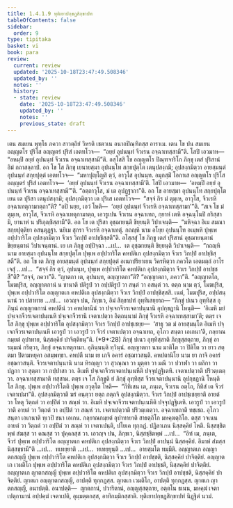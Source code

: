 ```yaml
---
title: 1.4.1.9 ทุติเยาปกฺขฏสิกฺขาปท
tableOfContents: false
sidebar:
  order: 9
type: tipitaka
basket: vi
book: para
review:
  current: review
  updated: '2025-10-18T23:47:49.508346'
  updated_by: ''
  notes: ''
  history:
  - state: review
    date: '2025-10-18T23:47:49.508346'
    updated_by: ''
    notes: ''
    previous_state: draft
---
```



<DynamicBreadcrumb />


<ReviewStatus review={frontmatter.review} showDetails={true} />

<HypothesisAnnotation frontmatter={frontmatter} />

<Division number="532" book="para" e="ch" v="1" p="320">

<Paragraph number="2041" book="para">
เตน สมเยน พุทฺโธ ภควา สาวตฺถิยํ วิหรติ เชตวเน อนาถปิณฺฑิกสฺส อาราเม. เตน โข ปน สมเยน อญฺญตโร ปุริโส อญฺญตรํ ปุริสํ เอตทโวจ—  “อยฺยํ อุปนนฺทํ จีวเรน อจฺฉาเทสฺสามี”ติ. โสปิ เอวมาห—  “อหมฺปิ อยฺยํ อุปนนฺทํ จีวเรน อจฺฉาเทสฺสามี”ติ. อสฺโสสิ โข อญฺญตโร ปิณฺฑจาริโก ภิกฺขุ เตสํ ปุริสานํ อิมํ กถาสลฺลาปํ. อถ โข โส ภิกฺขุ เยนายสฺมา อุปนนฺโท สกฺยปุตฺโต เตนุปสงฺกมิ; อุปสงฺกมิตฺวา อายสฺมนฺตํ อุปนนฺทํ สกฺยปุตฺตํ เอตทโวจ—  “มหาปุญฺโญสิ ตฺวํ, อาวุโส อุปนนฺท. อมุกสฺมิํ โอกาเส อญฺญตโร ปุริโส อญฺญตรํ ปุริสํ เอตทโวจ—  ‘อยฺยํ อุปนนฺทํ จีวเรน อจฺฉาเทสฺสามี’ติ. โสปิ เอวมาห—  ‘อหมฺปิ อยฺยํ อุปนนฺทํ จีวเรน อจฺฉาเทสฺสามี’”ติ. “อตฺถาวุโส, มํ เต อุปฏฺฐากา”ติ.
</Paragraph>

<Paragraph number="2042" book="para">
อถ โข อายสฺมา อุปนนฺโท สกฺยปุตฺโต เยน เต ปุริสา เตนุปสงฺกมิ; อุปสงฺกมิตฺวา เต ปุริเส เอตทโวจ—  “สจฺจํ กิร มํ ตุมฺเห, อาวุโส, จีวเรหิ อจฺฉาเทตุกามาตฺถา”ติ? “อปิ นยฺย, เอวํ โหติ—  ‘อยฺยํ อุปนนฺทํ จีวเรหิ อจฺฉาเทสฺสามา’”ติ. “สเจ โข มํ ตุมฺเห, อาวุโส, จีวเรหิ อจฺฉาเทตุกามาตฺถ, เอวรูเปน จีวเรน อจฺฉาเทถ, กฺยาหํ เตหิ อจฺฉนฺโนปิ กริสฺสามิ, ยานาหํ น ปริภุญฺชิสฺสามี”ติ. อถ โข เต ปุริสา อุชฺฌายนฺติ ขิยฺยนฺติ วิปาเจนฺติ—  “มหิจฺฉา อิเม สมณา สกฺยปุตฺติยา อสนฺตุฏฺฐา. นยิเม สุกรา จีวเรหิ อจฺฉาเทตุํ. กถญฺหิ นาม อโยฺย อุปนนฺโท อเมฺหหิ ปุพฺเพ อปฺปวาริโต อุปสงฺกมิตฺวา จีวเร วิกปฺปํ อาปชฺชิสฺสตี”ติ.
</Paragraph>

<Paragraph number="2043" book="para">
อโสฺสสุํ โข ภิกฺขู เตสํ ปุริสานํ อุชฺฌายนฺตานํ ขิยฺยนฺตานํ วิปาเจนฺตานํ. เย เต ภิกฺขู อปฺปิจฺฉา …เป…  เต อุชฺฌายนฺติ ขิยฺยนฺติ วิปาเจนฺติ—  “กถญฺหิ นาม อายสฺมา อุปนนฺโท สกฺยปุตฺโต ปุพฺเพ อปฺปวาริโต คหปติเก อุปสงฺกมิตฺวา จีวเร วิกปฺปํ อาปชฺชิสฺสตี”ติ.
</Paragraph>

<Paragraph number="2044" book="para">
อถ โข เต ภิกฺขู อายสฺมนฺตํ อุปนนฺทํ สกฺยปุตฺตํ อเนกปริยาเยน วิครหิตฺวา ภควโต เอตมตฺถํ อาโรเจสุํ …เป…  “สจฺจํ กิร ตฺวํ, อุปนนฺท, ปุพฺเพ อปฺปวาริโต คหปติเก อุปสงฺกมิตฺวา จีวเร วิกปฺปํ อาปชฺชสี”ติ? “สจฺจํ, ภควา”ติ. “ญาตกา เต, อุปนนฺท, อญฺญาตกา”ติ? “อญฺญาตกา, ภควา”ติ. “อญฺญาตโก, โมฆปุริส, อญฺญาตกานํ น ชานาติ ปติรูปํ วา อปฺปติรูปํ วา สนฺตํ วา อสนฺตํ วา. ตตฺถ นาม ตฺวํ, โมฆปุริส, ปุพฺเพ อปฺปวาริโต อญฺญาตเก คหปติเก อุปสงฺกมิตฺวา จีวเร วิกปฺปํ อาปชฺชิสฺสสิ. เนตํ, โมฆปุริส, อปฺปสนฺนานํ วา ปสาทาย …เป…  เอวญฺจ ปน, ภิกฺขเว, อิมํ สิกฺขาปทํ อุทฺทิเสยฺยาถ—
</Paragraph>

</Division>
<Division number="533" book="para" e="ch" v="1" p="321">

<Paragraph number="2045" book="para">
<Emphasis>“ภิกฺขุํ ปเนว อุทฺทิสฺส อุภินฺนํ อญฺญาตกานํ คหปตีนํ วา คหปตานีนํ วา ปจฺเจกจีวรเจตาปนฺนานิ อุปกฺขฏานิ โหนฺติ—  ‘อิเมหิ มยํ ปจฺเจกจีวรเจตาปนฺเนหิ ปจฺเจกจีวรานิ เจตาเปตฺวา อิตฺถนฺนามํ ภิกฺขุํ จีวเรหิ อจฺฉาเทสฺสามา’ติ; ตตฺร เจ โส ภิกฺขุ ปุพฺเพ อปฺปวาริโต อุปสงฺกมิตฺวา จีวเร วิกปฺปํ อาปชฺเชยฺย—  ‘สาธุ วต มํ อายสฺมนฺโต อิเมหิ ปจฺเจกจีวรเจตาปนฺเนหิ เอวรูปํ วา เอวรูปํ วา จีวรํ เจตาเปตฺวา อจฺฉาเทถ, อุโภว สนฺตา เอเกนา’ติ, กลฺยาณกมฺยตํ อุปาทาย, นิสฺสคฺคิยํ ปาจิตฺติยนฺ”</Emphasis>ติ. (*9*:<Emphasis>28</Emphasis>)
</Paragraph>

</Division>
<Division number="534" book="para" e="ch" v="1" p="321">

<Paragraph number="2046" book="para">
<Emphasis>ภิกฺขุํ ปเนว อุทฺทิสฺสา</Emphasis>ติ ภิกฺขุสฺสตฺถาย, ภิกฺขุํ อารมฺมณํ กริตฺวา, ภิกฺขุํ อจฺฉาเทตุกามา.
</Paragraph>

<Paragraph number="2047" book="para">
<Emphasis>อุภินฺนนฺ</Emphasis>ติ ทฺวินฺนํ.
</Paragraph>

<Paragraph number="2048" book="para">
<Emphasis>อญฺญาตกา</Emphasis> นาม มาติโต วา ปิติโต วา ยาว สตฺตมา ปิตามหยุคา อสมฺพทฺธา.
</Paragraph>

<Paragraph number="2049" book="para">
<Emphasis>คหปตี</Emphasis> นาม เย เกจิ อคารํ อชฺฌาวสนฺติ.
</Paragraph>

<Paragraph number="2050" book="para">
<Emphasis>คหปตานิโย</Emphasis> นาม ยา กาจิ อคารํ อชฺฌาวสนฺติ.
</Paragraph>

<Paragraph number="2051" book="para">
<Emphasis>จีวรเจตาปนฺนานิ</Emphasis> นาม หิรญฺญา วา สุวณฺณา วา มุตฺตา วา มณี วา ปวาฬา วา ผลิกา วา ปฏกา วา สุตฺตา วา กปฺปาสา วา.
</Paragraph>

<Paragraph number="2052" book="para">
<Emphasis>อิเมหิ ปจฺเจกจีวรเจตาปนฺเนหี</Emphasis>ติ ปจฺจุปฏฺฐิเตหิ.
</Paragraph>

<Paragraph number="2053" book="para">
<Emphasis>เจตาเปตฺวา</Emphasis>ติ ปริวตฺเตตฺวา.
</Paragraph>

<Paragraph number="2054" book="para">
<Emphasis>อจฺฉาเทสฺสามา</Emphasis>ติ ทสฺสาม.
</Paragraph>

<Paragraph number="2055" book="para">
<Emphasis>ตตฺร เจ โส ภิกฺขู</Emphasis>ติ ยํ ภิกฺขุํ อุทฺทิสฺส จีวรเจตาปนฺนานิ อุปกฺขฏานิ โหนฺติ โส ภิกฺขุ.
</Paragraph>

<Paragraph number="2056" book="para">
<Emphasis>ปุพฺเพ อปฺปวาริโต</Emphasis>ติ ปุพฺเพ อวุตฺโต โหติ—  “กีทิเสน เต, ภนฺเต, จีวเรน อตฺโถ, กีทิสํ เต จีวรํ เจตาเปมา”ติ.
</Paragraph>

<Paragraph number="2057" book="para">
<Emphasis>อุปสงฺกมิตฺวา</Emphasis>ติ ฆรํ คนฺตฺวา ยตฺถ กตฺถจิ อุปสงฺกมิตฺวา.
</Paragraph>

<Paragraph number="2058" book="para">
<Emphasis>จีวเร วิกปฺปํ อาปชฺเชยฺยา</Emphasis>ติ อายตํ วา โหตุ วิตฺถตํ วา อปฺปิตํ วา สณฺหํ วา.
</Paragraph>

<Paragraph number="2059" book="para">
<Emphasis>อิเมหิ ปจฺเจกจีวรเจตาปนฺเนหี</Emphasis>ติ ปจฺจุปฏฺฐิเตหิ.
</Paragraph>

<Paragraph number="2060" book="para">
<Emphasis>เอวรูปํ วา เอวรูปํ วา</Emphasis>ติ อายตํ วา วิตฺถตํ วา อปฺปิตํ วา สณฺหํ วา.
</Paragraph>

<Paragraph number="2061" book="para">
<Emphasis>เจตาเปตฺวา</Emphasis>ติ ปริวตฺเตตฺวา.
</Paragraph>

<Paragraph number="2062" book="para">
<Emphasis>อจฺฉาเทถา</Emphasis>ติ ทชฺเชถ.
</Paragraph>

<Paragraph number="2063" book="para">
<Emphasis>อุโภว สนฺตา เอเกนา</Emphasis>ติ ทฺเวปิ ชนา เอเกน.
</Paragraph>

<Paragraph number="2064" book="para">
<Emphasis>กลฺยาณกมฺยตํ อุปาทายา</Emphasis>ติ สาธตฺถิโก มหคฺฆตฺถิโก.
</Paragraph>

<Paragraph number="2065" book="para">
ตสฺส วจเนน อายตํ วา วิตฺถตํ วา อปฺปิตํ วา สณฺหํ วา เจตาเปนฺติ, ปโยเค ทุกฺกฏํ. ปฏิลาเภน นิสฺสคฺคิยํ โหติ. นิสฺสชฺชิตพฺพํ สํฆสฺส วา คณสฺส วา ปุคฺคลสฺส วา. เอวญฺจ ปน, ภิกฺขเว, นิสฺสชฺชิตพฺพํ …เป…  “อิทํ เม, ภนฺเต, จีวรํ ปุพฺเพ อปฺปวาริโต อญฺญาตเก คหปติเก อุปสงฺกมิตฺวา จีวเร วิกปฺปํ อาปนฺนํ นิสฺสคฺคิยํ. อิมาหํ สํฆสฺส นิสฺสชฺชามี”ติ …เป…  ทเทยฺยาติ …เป…  ทเทยฺยุนฺติ …เป…  อายสฺมโต ทมฺมีติ.
</Paragraph>

</Division>
<Division number="535" book="para" e="ch" v="1" p="323">

<Paragraph number="2066" book="para">
อญฺญาตเก อญฺญาตกสญฺญี ปุพฺเพ อปฺปวาริโต คหปติเก อุปสงฺกมิตฺวา จีวเร วิกปฺปํ อาปชฺชติ, นิสฺสคฺคิยํ ปาจิตฺติยํ. อญฺญาตเก เวมติโก ปุพฺเพ อปฺปวาริโต คหปติเก อุปสงฺกมิตฺวา จีวเร วิกปฺปํ อาปชฺชติ, นิสฺสคฺคิยํ ปาจิตฺติยํ. อญฺญาตเก ญาตกสญฺญี ปุพฺเพ อปฺปวาริโต คหปติเก อุปสงฺกมิตฺวา จีวเร วิกปฺปํ อาปชฺชติ, นิสฺสคฺคิยํ ปาจิตฺติยํ.
</Paragraph>

<Paragraph number="2067" book="para">
ญาตเก อญฺญาตกสญฺญี, อาปตฺติ ทุกฺกฏสฺส. ญาตเก เวมติโก, อาปตฺติ ทุกฺกฏสฺส. ญาตเก ญาตกสญฺญี, อนาปตฺติ.
</Paragraph>

</Division>
<Division number="536" book="para" e="ch" v="1" p="323">

<Paragraph number="2068" book="para">
อนาปตฺติ—  ญาตกานํ, ปวาริตานํ, อญฺญสฺสตฺถาย, อตฺตโน ธเนน, มหคฺฆํ เจตาเปตุกามานํ อปฺปคฺฆํ เจตาเปติ, อุมฺมตฺตกสฺส, อาทิกมฺมิกสฺสาติ.

</Paragraph>
</Division>

<Paragraph number="2069" type="center" book="para">
ทุติเยาปกฺขฏสิกฺขาปทํ นิฏฺฐิตํ นวมํ.
</Paragraph>